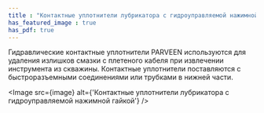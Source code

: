 ```yaml
---
title : "Контактные уплотнители лубрикатора с гидроуправляемой нажимной гайкой"
has_featured_image : true
has_pdf: true
---
```


Гидравлические контактные уплотнители PARVEEN используются для удаления излишков смазки с плетеного кабеля при извлечении инструмента из скважины. Контактные уплотнители поставляются с быстроразъемными соединениями или трубками в нижней части.

<Image src={image} alt={'Контактные уплотнители лубрикатора с гидроуправляемой нажимной гайкой'} />
